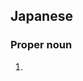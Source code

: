 ==Japanese==
{{ja-kanjitab|り|な}}

===Proper noun===
{{ja-pos|proper|りな}}

# {{given name|female|lang=ja|sort=りな}}